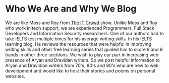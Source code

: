 # Who We Are and Why We Blog

We are like Moss and Roy from [The IT Crowd](https://www.channel4.com/programmes/the-it-crowd) show.
Unlike Moss and Roy who work in tech support, we are experienced Programmers, Full Stack Developers 
and Information Security researchers. One of our authors had to take IELTS test multiple times for his average writing skills.
In his IELTS learning blog, He reviews the resources that were helpful in improving writing skills and
other free learning series that guided him to score 8 and 9 bands in other three secttions.
We wish to play our part in increasing web presence of Aryan and Dravidan writers.
So we post helpful information to Aryan and Dravidian writers from 70's, 80's and 90's
who are new to web development and would like to host their stories and poems on personal websites.
